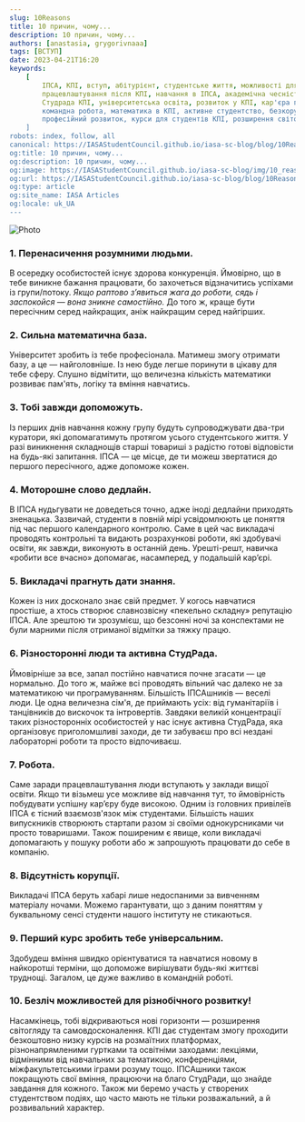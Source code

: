 ```yaml
---
slug: 10Reasons
title: 10 причин, чому...
description: 10 причин, чому...
authors: [anastasia, grygorivnaaa]
tags: [ВСТУП]
date: 2023-04-21T16:20
keywords: 
    [
        ІПСА, КПІ, вступ, абітурієнт, студентське життя, можливості для студентів, 
        працевлаштування після КПІ, навчання в ІПСА, академічна чесність, дедлайни, 
        Студрада КПІ, університетська освіта, розвиток у КПІ, кар'єра після ІПСА, 
        командна робота, математика в КПІ, активне студентство, безкорупційне навчання, 
        професійний розвиток, курси для студентів КПІ, розширення світогляду
    ]
robots: index, follow, all
canonical: https://IASAStudentCouncil.github.io/iasa-sc-blog/blog/10Reasons
og:title: 10 причин, чому...
og:description: 10 причин, чому...
og:image: https://IASAStudentCouncil.github.io/iasa-sc-blog/img/10_reasons_logo.png
og:url: https://IASAStudentCouncil.github.io/iasa-sc-blog/blog/10Reasons
og:type: article
og:site_name: IASA Articles
og:locale: uk_UA
---
```


![Photo](./2.png)

### **1. Перенасичення розумними людьми.**

В осередку особистостей існує здорова конкуренція. Ймовірно, що в тебе виникне бажання працювати, бо захочеться відзначитись успіхами із групи/потоку. _Якщо раптово з’явиться жага до роботи, сядь і заспокойся — вона зникне самостійно._ До того ж, краще бути пересічним серед найкращих, аніж найкращим серед найгірших.

<!--truncate-->

### **2. Сильна математична база.**

Університет зробить із тебе професіонала. Матимеш змогу отримати базу, а це — найголовніше. Із нею буде легше поринути в цікаву для тебе сферу. Слушно відмітити, що величезна кількість математики розвиває пам'ять, логіку та вміння навчатись.

### **3. Тобі завжди допоможуть.**

Із перших днів навчання кожну групу будуть супроводжувати два-три куратори, які допомагатимуть протягом усього студентського життя. У разі виникнення складнощів старші товариші з радістю готові відповісти на будь-які запитання. ІПСА — це місце, де ти можеш звертатися до першого пересічного, адже допоможе кожен.

### **4. Моторошне слово дедлайн.**

В ІПСА нудьгувати не доведеться точно, адже іноді дедлайни приходять зненацька. Зазвичай, студенти в повній мірі усвідомлюють це поняття під час першого календарного контролю. Саме в цей час викладачі проводять контрольні та видають розрахункові роботи, які здобувачі освіти, як завжди, виконують в останній день.
Урешті-решт, навичка «робити все вчасно» допомагає, насамперед, у подальшій кар’єрі.

### **5. Викладачі прагнуть дати знання.**

Кожен із них досконало знає свій предмет. У когось навчатися простіше, а хтось створює славнозвісну «пекельно складну» репутацію ІПСА. Але зрештою ти зрозумієш, що безсонні ночі за конспектами не були марними після отриманої відмітки за тяжку працю.

### **6. Різносторонні люди та активна СтудРада.**

Ймовірніше за все, запал постійно навчатися почне згасати — це нормально. До того ж, майже всі проводять вільний час далеко не за математикою чи програмуванням. Більшість ІПСАшників — веселі люди. Це одна величезна сім'я, де приймають усіх: від гуманітаріїв і танцівників до вискочок та інтровертів. Завдяки великій концентрації таких різносторонніх особистостей у нас існує активна СтудРада, яка організовує приголомшливі заходи, де ти забуваєш про всі нездані лабораторні роботи та просто відпочиваєш.

### **7. Робота.**

Саме заради працевлаштування люди вступають у заклади вищої освіти. Якщо ти візьмеш усе можливе від навчання тут, то ймовірність побудувати успішну кар’єру буде високою. Одним із головних привілеїв ІПСА є тісний взаємозв'язок між студентами. Більшість наших випускників створюють стартапи разом зі своїми однокурсниками чи просто товаришами. Також поширеним є явище, коли викладачі допомагають у пошуку роботи або ж запрошують працювати до себе в компанію.

### **8. Відсутність корупції.**

Викладачі ІПСА беруть хабарі лише недоспаними за вивченням матеріалу ночами. Можемо гарантувати, що з даним поняттям у буквальному сенсі студенти нашого інституту не стикаються.

### **9. Перший курс зробить тебе універсальним.**

Здобудеш вміння швидко орієнтуватися та навчатися новому в найкоротші терміни, що допоможе вирішувати будь-які життєві труднощі. Загалом, це дуже важливо в командній роботі.

### **10. Безліч можливостей для різнобічного розвитку!**

Насамкінець, тобі відкриваються нові горизонти — розширення світогляду та самовдосконалення. КПІ дає студентам змогу проходити безкоштовно низку курсів на розмаїтних платформах, різнонапрямленими гуртками та освітніми заходами: лекціями, відмінними від навчальних за тематикою, конференціями, міжфакультетськими іграми розуму тощо. ІПСАшники також покращують свої вміння, працюючи на благо СтудРади, що знайде завдання для кожного. Також ми беремо участь у створених студентством подіях, що часто мають не тільки розважальний, а й розвивальний характер.
